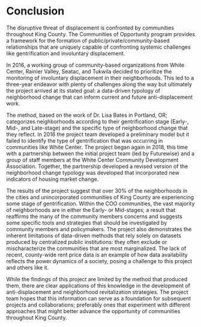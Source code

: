 
# Conclusion

The disruptive threat of displacement is confronted by communities throughout King County. The Communities of Opportunity program provides a framework for the formation of public/private/community-based relationships that are uniquely capable of confronting systemic challenges like gentrification and involuntary displacement. 

In 2016, a working group of community-based organizations from White Center, Rainier Valley, Seatac, and Tukwila decided to prioritize the monitoring of involuntary displacement in their neighborhoods. This led to a three-year endeavor with plenty of challenges along the way but ultimately the project arrived at its stated goal: a data-driven typology of neighborhood change that can inform current and future anti-displacement work.

The method, based on the work of Dr. Lisa Bates in Portland, OR; categorizes neighborhoods according to their gentrification stage (Early-, Mid-, and Late-stage) and the specific type of neighborhood change that they reflect. In 2016 the project team developed a preliminary model but it failed to identify the type of gentrification that was occurring in communities like White Center. The project began again in 2018, this time with a partnership between the initial project team (led by Futurewise) and a group of staff members at the White Center Community Development Association. Together, the partnership developed a revised version of the neighborhood change typology was developed that incorporated new indicators of housing market change.

The results of the project suggest that over 30% of the neighborhoods in the cities and unincorporated communities of King County are experiencing some stage of gentrification. Within the COO communities, the vast majority of neighborhoods are in either the Early- or Mid-stages; a result that reaffirms the many of the community members concerns and suggests some specific tools and strategies that should be investigated by community members and policymakers. The project also demonstrates the inherent limitations of data-driven methods that rely solely on datasets produced by centralized public institutions: they often exclude or mischaracterize the communities that are most marginalized. The lack of recent, county-wide rent price data is an example of how data availability reflects the power dynamics of a society, posing a challenge to this project and others like it. 

While the findings of this project are limited by the method that produced them, there are clear applications of this knowledge in the development of anti-displacement and neighborhood revitalization strategies. The project team hopes that this information can serve as a foundation for subsequent projects and collaborations; preferably ones that experiment with different approaches that might better advance the opportunity of communities throughout King County.